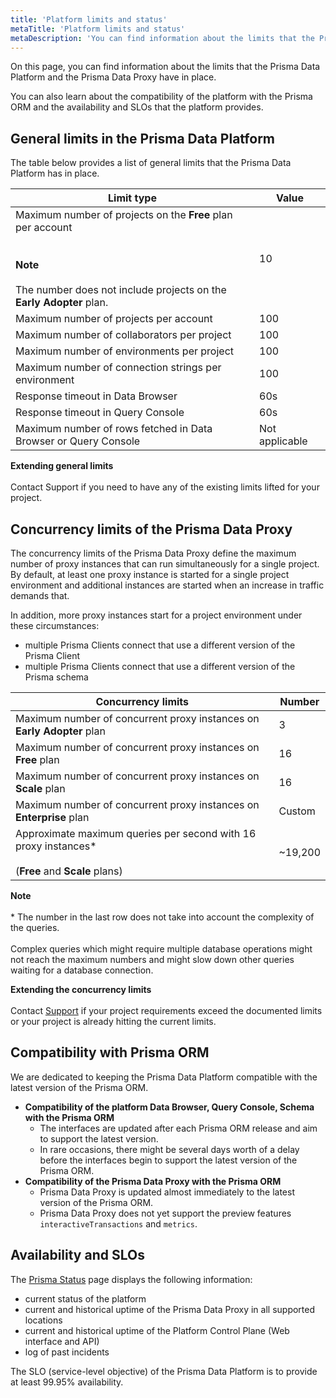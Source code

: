 ```yaml
---
title: 'Platform limits and status'
metaTitle: 'Platform limits and status'
metaDescription: 'You can find information about the limits that the Prisma Data Platform and the Prisma Data Proxy have in place. You can also learn about the compatibility of the platform with the Prisma ORM and the availability and SLOs that the platform provides.'
---
```


<TopBlock>

On this page, you can find information about the limits that the Prisma Data Platform and the Prisma Data Proxy have in place.

You can also learn about the compatibility of the platform with the Prisma ORM and the availability and SLOs that the platform provides.

</TopBlock>

## General limits in the Prisma Data Platform

The table below provides a list of general limits that the Prisma Data Platform has in place.

| Limit type                                                                                                                                                            | Value          |
| --------------------------------------------------------------------------------------------------------------------------------------------------------------------- | -------------- |
| Maximum number of projects on the **Free** plan per account<br /><br /><br />**Note**<br /><br /> The number does not include projects on the **Early Adopter** plan. | 10             |
| Maximum number of projects per account                                                                                                                                | 100            |
| Maximum number of collaborators per project                                                                                                                           | 100            |
| Maximum number of environments per project                                                                                                                            | 100            |
| Maximum number of connection strings per environment                                                                                                                  | 100            |
| Response timeout in Data Browser                                                                                                                                      | 60s            |
| Response timeout in Query Console                                                                                                                                     | 60s            |
| Maximum number of rows fetched in Data Browser or Query Console                                                                                                       | Not applicable |

<Admonition>

**Extending general limits**<br /><br />
Contact Support if you need to have any of the existing limits lifted for your project.

</Admonition>

## Concurrency limits of the Prisma Data Proxy

The concurrency limits of the Prisma Data Proxy define the maximum number of proxy instances that can run simultaneously for a single project. By default, at least one proxy instance is started for a single project environment and additional instances are started when an increase in traffic demands that.

In addition, more proxy instances start for a project environment under these circumstances:

- multiple Prisma Clients connect that use a different version of the Prisma Client
- multiple Prisma Clients connect that use a different version of the Prisma schema

| Concurrency limits                                                                                         | Number  |
| ---------------------------------------------------------------------------------------------------------- | ------- |
| Maximum number of concurrent proxy instances on **Early Adopter** plan                                     | 3       |
| Maximum number of concurrent proxy instances on **Free** plan                                              | 16      |
| Maximum number of concurrent proxy instances on **Scale** plan                                             | 16      |
| Maximum number of concurrent proxy instances on **Enterprise** plan                                        | Custom  |
| Approximate maximum queries per second with 16 proxy instances\*<br /><br />(**Free** and **Scale** plans) | ~19,200 |

<Admonition>

**Note**<br /><br /> \* The number in the last row does not take into account the complexity of the queries.<br /><br />Complex queries which might require multiple database operations might not reach the maximum numbers and might slow down other queries waiting for a database connection.

</Admonition>

<Admonition>

**Extending the concurrency limits**<br /><br />
Contact [Support](/concepts/data-platform/contact-support) if your project requirements exceed the documented limits or your project is already hitting the current limits.

</Admonition>

## Compatibility with Prisma ORM

We are dedicated to keeping the Prisma Data Platform compatible with the latest version of the Prisma ORM.

- **Compatibility of the platform Data Browser, Query Console, Schema with the Prisma ORM**
  - The interfaces are updated after each Prisma ORM release and aim to support the latest version.
  - In rare occasions, there might be several days worth of a delay before the interfaces begin to support the latest version of the Prisma ORM.
- **Compatibility of the Prisma Data Proxy with the Prisma ORM**
  - Prisma Data Proxy is updated almost immediately to the latest version of the Prisma ORM.
  - Prisma Data Proxy does not yet support the preview features `interactiveTransactions` and `metrics`.

## Availability and SLOs

The [Prisma Status](https://www.prisma-status.com/) page displays the following information:

- current status of the platform
- current and historical uptime of the Prisma Data Proxy in all supported locations
- current and historical uptime of the Platform Control Plane (Web interface and API)
- log of past incidents

The SLO (service-level objective) of the Prisma Data Platform is to provide at least 99.95% availability.

